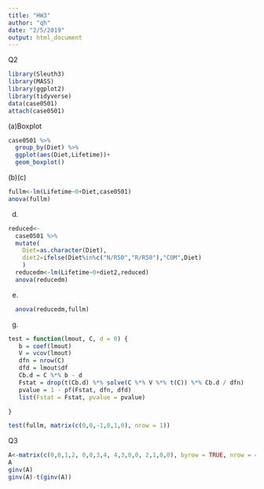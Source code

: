 ```yaml
---
title: "HW3"
author: "qh"
date: "2/5/2019"
output: html_document
---
```

Q2
```r
library(Sleuth3) 
library(MASS) 
library(ggplot2)
library(tidyverse)
data(case0501) 
attach(case0501)
```

(a)Boxplot
```r
case0501 %>% 
  group_by(Diet) %>% 
  ggplot(aes(Diet,Lifetime))+
  geom_boxplot()
```

(b)(c)
```r
fullm<-lm(Lifetime~0+Diet,case0501)
anova(fullm)
```
(d)
```r
reduced<-
  case0501 %>% 
  mutate(
    Diet=as.character(Diet),
    diet2=ifelse(Diet%in%c("N/R50","R/R50"),"COM",Diet)
    ) 
  reducedm<-lm(Lifetime~0+diet2,reduced)
  anova(reducedm)
```
(e)
```r
  anova(reducedm,fullm)
```

(g)
```r
test = function(lmout, C, d = 0) {
   b = coef(lmout)
   V = vcov(lmout)
   dfn = nrow(C)
   dfd = lmout$df
   Cb.d = C %*% b - d
   Fstat = drop(t(Cb.d) %*% solve(C %*% V %*% t(C)) %*% Cb.d / dfn)
   pvalue = 1 - pf(Fstat, dfn, dfd)
   list(Fstat = Fstat, pvalue = pvalue)

}

test(fullm, matrix(c(0,0,-1,0,1,0), nrow = 1))
```

Q3
```r
A<-matrix(c(0,0,1,2, 0,0,3,4, 4,3,0,0, 2,1,0,0), byrow = TRUE, nrow = 4)
A
ginv(A)
ginv(A)-t(ginv(A))
```

